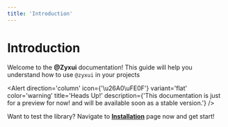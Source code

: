 ```yaml
---
title: 'Introduction'
---
```



# Introduction

Welcome to the **@Zyxui** documentation! This guide will help you understand how to use `@zyxui` in your projects


<Alert
    direction='column'
    icon={'\u26A0\uFE0F'}
    variant='flat'
    color='warning'
    title='Heads Up!'
    description={'This documentation is just for a preview for now! and will be available soon as a stable version.'}
/>


Want to test the library? Navigate to **<a href='/docs/installation'>Installation</a>** page now and get start!
